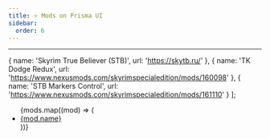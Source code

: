 ```yaml
---
title: ⭐ Mods on Prisma UI
sidebar:
  order: 6
---
```



---

  {
    name: 'Skyrim True Believer (STB)',
    url: 'https://skytb.ru/'
  },
  {
    name: 'TK Dodge Redux',
    url: 'https://www.nexusmods.com/skyrimspecialedition/mods/160098'
  },
  {
    name: 'STB Markers Control',
    url: 'https://www.nexusmods.com/skyrimspecialedition/mods/161110'
  }
];

<ul>
  {mods.map((mod) => (
    <li key={mod.url}>
      <a href={mod.url} target="_blank" rel="noopener noreferrer">
        {mod.name}
      </a>
    </li>
  ))}
</ul>
